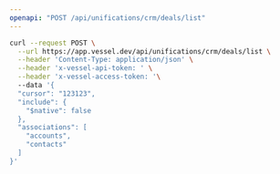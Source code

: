 ```yaml
---
openapi: "POST /api/unifications/crm/deals/list"
---
```


<RequestExample>

```bash Request
curl --request POST \
  --url https://app.vessel.dev/api/unifications/crm/deals/list \
  --header 'Content-Type: application/json' \
  --header 'x-vessel-api-token: ' \
  --header 'x-vessel-access-token: '\ 
  --data '{
  "cursor": "123123",
  "include": {
    "$native": false
  },
  "associations": [
    "accounts",
    "contacts"
  ]
}'
```

</RequestExample>


      